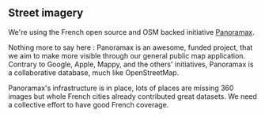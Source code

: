 ## Street imagery

We're using the French open source and OSM backed initiative [Panoramax](https://panoramax.fr).

Nothing more to say here : Panoramax is an awesome, funded project, that we aim to make more visible through our general public map application. Contrary to Google, Apple, Mappy, and the others' initiatives, Panoramax is a collaborative database, much like OpenStreetMap.

Panoramax's infrastructure is in place, lots of places are missing 360 images but whole French cities already contributed great datasets. We need a collective effort to have good French coverage.
